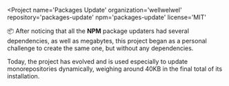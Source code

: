 
<Project
  name='Packages Update'
  organization='wellwelwel'
  repository='packages-update'
  npm='packages-update'
  license='MIT'
>

📦 After noticing that all the **NPM** package updaters had several dependencies, as well as megabytes, this project began as a personal challenge to create the same one, but without any dependencies.

Today, the project has evolved and is used especially to update monorepositories dynamically, weighing around 40KB in the final total of its installation.

</Project>
